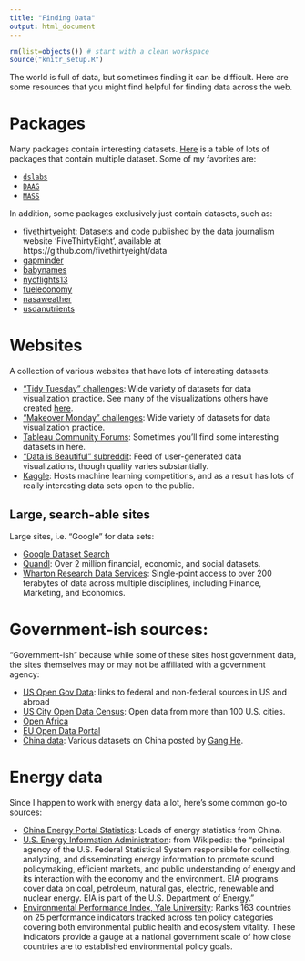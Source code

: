 ```yaml
---
title: "Finding Data"
output: html_document
---
```


```r
rm(list=objects()) # start with a clean workspace
source("knitr_setup.R")
```

The world is full of data, but sometimes finding it can be difficult. Here are some resources that you might find helpful for finding data across the web.

# Packages

Many packages contain interesting datasets. [Here](https://vincentarelbundock.github.io/Rdatasets/datasets.html) is a table of lots of packages that contain multiple dataset. Some of my favorites are:

- [`dslabs`](https://github.com/rafalab/dslabs)
- [`DAAG`](https://cran.r-project.org/web/packages/DAAG/index.html)
- [`MASS`](https://cran.r-project.org/web/packages/MASS/index.html)

In addition, some packages exclusively just contain datasets, such as:

- [fivethirtyeight](https://www.rdocumentation.org/packages/fivethirtyeight/versions/0.5.0): Datasets and code published by the data journalism website 'FiveThirtyEight', available at https://github.com/fivethirtyeight/data
- [gapminder](https://www.rdocumentation.org/packages/gapminder/)
- [babynames](https://github.com/hadley/babynames)
- [nycflights13](https://github.com/hadley/nycflights13)
- [fueleconomy](https://github.com/hadley/fueleconomy)
- [nasaweather](https://github.com/hadley/nasaweather)
- [usdanutrients](https://github.com/hadley/usdanutrients)

# Websites

A collection of various websites that have lots of interesting datasets:

- ["Tidy Tuesday" challenges](https://github.com/rfordatascience/tidytuesday): Wide variety of datasets for data visualization practice. See many of the visualizations others have created [here](https://nsgrantham.shinyapps.io/tidytuesdayrocks/).
- ["Makeover Monday" challenges](http://www.makeovermonday.co.uk/data/): Wide variety of datasets for data visualization practice.
- [Tableau Community Forums](https://community.tableau.com/docs/DOC-10635): Sometimes you'll find some interesting datasets in here.
- ["Data is Beautiful" subreddit](https://www.reddit.com/r/dataisbeautiful/): Feed of user-generated data visualizations, though quality varies substantially.
- [Kaggle](https://www.kaggle.com/datasets): Hosts machine learning competitions, and as a result has lots of really interesting data sets open to the public.

## Large, search-able sites

Large sites, i.e. "Google" for data sets:

- [Google Dataset Search](https://datasetsearch.research.google.com/)
- [Quandl](https://www.quandl.com/): Over 2 million financial, economic, and social datasets.
- [Wharton Research Data Services](https://wrds-www.wharton.upenn.edu/): Single-point access to over 200 terabytes of data across multiple disciplines, including Finance, Marketing, and Economics.

# Government-ish sources:

"Government-ish" because while some of these sites host government data, the sites themselves may or may not be affiliated with a government agency:

- [US Open Gov Data](https://www.data.gov/open-gov/): links to federal and non-federal sources in US and abroad
- [US City Open Data Census](http://us-city.census.okfn.org/): Open data from more than 100 U.S. cities.
- [Open Africa](https://africaopendata.org/)
- [EU Open Data Portal](https://data.europa.eu/euodp/en/home)
- [China data](https://www.ganghe.net/research/data): Various datasets on China posted by [Gang He](https://www.ganghe.net/).

# Energy data

Since I happen to work with energy data a lot, here's some common go-to sources:

- [China Energy Portal Statistics](https://chinaenergyportal.org/en/category/stats/): Loads of energy statistics from China.
- [U.S. Energy Information Administration](https://www.eia.gov/): from Wikipedia: the "principal agency of the U.S. Federal Statistical System responsible for collecting, analyzing, and disseminating energy information to promote sound policymaking, efficient markets, and public understanding of energy and its interaction with the economy and the environment. EIA programs cover data on coal, petroleum, natural gas, electric, renewable and nuclear energy. EIA is part of the U.S. Department of Energy."
- [Environmental Performance Index, Yale University](https://epi.envirocenter.yale.edu/): Ranks 163 countries on 25 performance indicators tracked across ten policy categories covering both environmental public health and ecosystem vitality. These indicators provide a gauge at a national government scale of how close countries are to established environmental policy goals.

